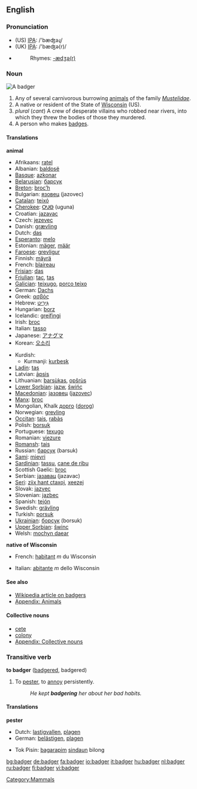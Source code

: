==English==
[[Category:Mammals]]

===Pronunciation===
*(US) [[w:IPA|IPA]]: /'bæʤəɻ/
*(UK) [[w:IPA|IPA]]: /'bæʤə(r)/
*{{audio|en-us-badger.ogg|Audio (US)}}
*:Rhymes: [[Rhymes:English:-ædʒə(r)|-ædʒə(r)]]

===Noun===
[[Image:Badger.png|thumbnail|right|A badger]]
{{en-noun}}

# Any of several carnivorous burrowing [[animal]]s of the family ''[[Mustelidae]]''.
# A native or resident of the State of [[Wisconsin]] (US).
# ''plural'' {{vulgar}} (''cant'') A crew of desperate villains who robbed near rivers, into which they threw the bodies of those they murdered.
# A person who makes [http://www.weebadgers.com badges].

====Translations====
'''animal'''
{{top}}
*Afrikaans: [[ratel]]
*Albanian: [[baldosë]] {{f}}
*[[Basque]]: [[azkonar]]
*[[Belarusian]]: [[барсук]] {{g|Belarusian}}
*[[Breton]]: [[broc’h]] {{g|Breton}}
*Bulgarian: [[язовец]] (jazovec) {{g|Bulgarian}}
*[[Catalan]]: [[teixó]] {{g|Catalan}}
*[[Cherokee]]: [[ᎤᎫᎾ]] (uguna)
*Croatian: [[jazavac]] {{g|Croatian}}
*Czech: [[jezevec]] {{g|Czech}}
*Danish: [[grævling]] {{g|Danish}}
*Dutch: [[das]] {{m}}
*[[Esperanto]]: [[melo]]
*Estonian: [[mäger]], [[määr]]
*[[Faroese]]: [[grevligur]] {{g|Faroese}}
*Finnish: [[mäyrä]]
*French: [[blaireau]] {{m}}
*[[Frisian]]: [[das]] {{g|Frisian}}
*[[Friulian]]: [[tac]], [[tas]]
*[[Galician]]: [[teixugo]], [[porco teixo]] {{g|Galician}}
*German: [[Dachs]] {{m}}
*Greek: [[ασβός]] {{g|Greek}}
*Hebrew: [[גיריט|גִּירִיט]] {{f}}
*Hungarian: [[borz]]
*Icelandic: [[greifingi]] {{g|Icelandic}}
*Irish: [[broc]] {{g|Irish}}
*Italian: [[tasso]] {{m}}
*Japanese: [[アナグマ]]
*Korean:  [[오소리]]
{{mid}}
*Kurdish:
**Kurmanji: [[kurbeşk]]
*[[Ladin]]: [[tas]]
*Latvian: [[āpsis]] {{g|Latvian}}
*Lithuanian: [[barsùkas]], [[opšrùs]] {{g|Lithuanian}}
*[[Lower Sorbian]]: [[jazw]], [[šwińc]]
*[[Macedonian]]: [[jазовец]] ([[jazovec]]) {{g|Macedonian}}
*[[Manx]]: [[broc]]
*Mongolian, Khalk [[дорго]] ([[dorog]])
*Norwegian: [[grevling]] {{g|Norwegian}}
*[[Occitan]]: [[tais]], [[rabàs]] {{g|Occitan}}
*Polish: [[borsuk]] {{g|Polish}}
*Portuguese: [[texugo]] {{m}}
*Romanian: [[viezure]] {{g|Romanian}}
*[[Romansh]]: [[tais]]
*Russian: [[барсук]] (barsuk) {{g|Russian}}
*[[Sami]]: [[mievri]]
*[[Sardinian]]: [[tassu]], [[cane de ribu]]
*Scottish Gaelic: [[broc]] {{g|Scottish Gaelic}}
*Serbian: [[jазавац]] (jazavac) {{g|Serbian}}
*[[Seri]]: [[ziix hant ctaxoj]], [[xeezej]]
*Slovak: [[jazvec]] {{m}}
*Slovenian: [[jazbec]] {{m}}
*Spanish: [[tejón]] {{m}}
*Swedish: [[grävling]] {{g|Swedish}}
*Turkish: [[porsuk]]
*[[Ukrainian]]: [[борсук]] (borsuk) {{g|Ukrainian}}
*[[Upper Sorbian]]: [[šwinc]]
*Welsh: [[mochyn daear]] {{g|Welsh}}
{{bottom}}

'''native of Wisconsin'''
{{top}}
*French: [[habitant]] ''m'' du Wisconsin
{{mid}}
*Italian: [[abitante]] ''m'' dello Wisconsin
{{bottom}}

====See also====
*[[w:Badger (animal)|Wikipedia article on badgers]]
*[[Appendix: Animals]]

====Collective nouns====
*[[cete]]
*[[colony]]
*[[Appendix: Collective nouns]]

===Transitive verb===
'''to badger''' ([[badgered]], badgered)
# To [[pester]], to [[annoy]] persistently.
#:''He kept '''badgering''' her about her bad habits.''

====Translations====
'''pester'''
{{top}}
*Dutch: [[lastigvallen]], [[plagen]]
*German: [[belästigen]], [[plagen]]
{{mid}}
*Tok Pisin: [[bagarapim]] [[sindaun]] bilong<!-- if these words make up a single idiom, they should be wikified as a single entity-->
{{bottom}}

[[bg:badger]]
[[de:badger]]
[[fa:badger]]
[[io:badger]]
[[it:badger]]
[[hu:badger]]
[[nl:badger]]
[[ru:badger]]
[[fi:badger]]
[[vi:badger]]